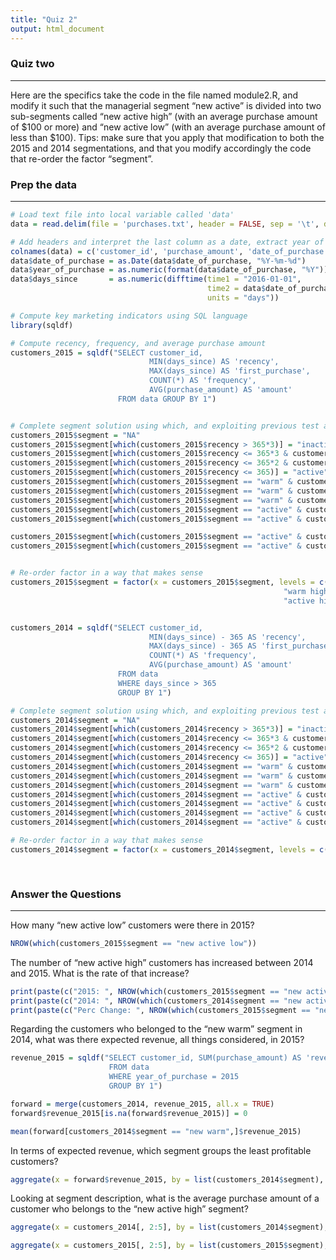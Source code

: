 ```yaml
---
title: "Quiz 2"
output: html_document
---
```

### Quiz two
***
Here are the specifics
take the code in the file named module2.R, and modify it such that the managerial segment "new active" is divided into two sub-segments called "new active high" (with an average purchase amount of $100 or more) and "new active low" (with an average purchase amount of less than $100). Tips: make sure that you apply that modification to both the 2015 and 2014 segmentations, and that you modify accordingly the code that re-order the factor "segment".




### Prep the data
***
```r

# Load text file into local variable called 'data'
data = read.delim(file = 'purchases.txt', header = FALSE, sep = '\t', dec = '.')

# Add headers and interpret the last column as a date, extract year of purchase
colnames(data) = c('customer_id', 'purchase_amount', 'date_of_purchase')
data$date_of_purchase = as.Date(data$date_of_purchase, "%Y-%m-%d")
data$year_of_purchase = as.numeric(format(data$date_of_purchase, "%Y"))
data$days_since       = as.numeric(difftime(time1 = "2016-01-01",
                                            time2 = data$date_of_purchase,
                                            units = "days"))

# Compute key marketing indicators using SQL language
library(sqldf)

# Compute recency, frequency, and average purchase amount
customers_2015 = sqldf("SELECT customer_id,
                               MIN(days_since) AS 'recency',
                               MAX(days_since) AS 'first_purchase',
                               COUNT(*) AS 'frequency',
                               AVG(purchase_amount) AS 'amount'
                        FROM data GROUP BY 1")


# Complete segment solution using which, and exploiting previous test as input
customers_2015$segment = "NA"
customers_2015$segment[which(customers_2015$recency > 365*3)] = "inactive"
customers_2015$segment[which(customers_2015$recency <= 365*3 & customers_2015$recency > 365*2)] = "cold"
customers_2015$segment[which(customers_2015$recency <= 365*2 & customers_2015$recency > 365*1)] = "warm"
customers_2015$segment[which(customers_2015$recency <= 365)] = "active"
customers_2015$segment[which(customers_2015$segment == "warm" & customers_2015$first_purchase <= 365*2)] = "new warm"
customers_2015$segment[which(customers_2015$segment == "warm" & customers_2015$amount < 100)] = "warm low value"
customers_2015$segment[which(customers_2015$segment == "warm" & customers_2015$amount >= 100)] = "warm high value"
customers_2015$segment[which(customers_2015$segment == "active" & customers_2015$first_purchase <= 365 & customers_2015$amount < 100)] = "new active low"
customers_2015$segment[which(customers_2015$segment == "active" & customers_2015$first_purchase <= 365 & customers_2015$amount >= 100)] = "new active high"

customers_2015$segment[which(customers_2015$segment == "active" & customers_2015$amount < 100)] = "active low value"
customers_2015$segment[which(customers_2015$segment == "active" & customers_2015$amount >= 100)] = "active high value"


# Re-order factor in a way that makes sense
customers_2015$segment = factor(x = customers_2015$segment, levels = c("inactive", "cold",
                                                             "warm high value", "warm low value", "new warm",
                                                             "active high value", "active low value", "new active low", "new active high"))


customers_2014 = sqldf("SELECT customer_id,
                               MIN(days_since) - 365 AS 'recency',
                               MAX(days_since) - 365 AS 'first_purchase',
                               COUNT(*) AS 'frequency',
                               AVG(purchase_amount) AS 'amount'
                        FROM data
                        WHERE days_since > 365
                        GROUP BY 1")

# Complete segment solution using which, and exploiting previous test as input
customers_2014$segment = "NA"
customers_2014$segment[which(customers_2014$recency > 365*3)] = "inactive"
customers_2014$segment[which(customers_2014$recency <= 365*3 & customers_2014$recency > 365*2)] = "cold"
customers_2014$segment[which(customers_2014$recency <= 365*2 & customers_2014$recency > 365*1)] = "warm"
customers_2014$segment[which(customers_2014$recency <= 365)] = "active"
customers_2014$segment[which(customers_2014$segment == "warm" & customers_2014$first_purchase <= 365*2)] = "new warm"
customers_2014$segment[which(customers_2014$segment == "warm" & customers_2014$amount < 100)] = "warm low value"
customers_2014$segment[which(customers_2014$segment == "warm" & customers_2014$amount >= 100)] = "warm high value"
customers_2014$segment[which(customers_2014$segment == "active" & customers_2014$first_purchase <= 365 & customers_2014$amount < 100)] = "new active low"
customers_2014$segment[which(customers_2014$segment == "active" & customers_2014$first_purchase <= 365 & customers_2014$amount >= 100)] = "new active high"
customers_2014$segment[which(customers_2014$segment == "active" & customers_2014$amount < 100)] = "active low value"
customers_2014$segment[which(customers_2014$segment == "active" & customers_2014$amount >= 100)] = "active high value"

# Re-order factor in a way that makes sense
customers_2014$segment = factor(x = customers_2014$segment, levels = c("inactive", "cold",
                                                                       "warm high value", "warm low value", "new warm",
                                                                       "active high value", "active low value", "new active low", "new active high"))
```


### Answer the Questions
***

How many "new active low" customers were there in 2015?
```r
NROW(which(customers_2015$segment == "new active low"))
```

The number of "new active high" customers has increased between 2014 and 2015. What is the rate of that increase?
```r
print(paste(c("2015: ", NROW(which(customers_2015$segment == "new active high"))), collapse = ""))
print(paste(c("2014: ", NROW(which(customers_2014$segment == "new active high"))), collapse = ""))
print(paste(c("Perc Change: ", NROW(which(customers_2015$segment == "new active low"))/NROW(which(customers_2014$segment == "new active low"))*100 - 100), collapse =  ""))
```

Regarding the customers who belonged to the "new warm" segment in 2014, what was there expected revenue, all things considered, in 2015?

```r

revenue_2015 = sqldf("SELECT customer_id, SUM(purchase_amount) AS 'revenue_2015'
                      FROM data
                      WHERE year_of_purchase = 2015
                      GROUP BY 1")

forward = merge(customers_2014, revenue_2015, all.x = TRUE)
forward$revenue_2015[is.na(forward$revenue_2015)] = 0

mean(forward[customers_2014$segment == "new warm",]$revenue_2015)

```

In terms of expected revenue, which segment groups the least profitable customers?
```r
aggregate(x = forward$revenue_2015, by = list(customers_2014$segment), mean)
```
Looking at segment description, what is the average purchase amount of a customer who belongs to the "new active high" segment?

```r

aggregate(x = customers_2014[, 2:5], by = list(customers_2014$segment), mean)

aggregate(x = customers_2015[, 2:5], by = list(customers_2015$segment), mean)

```
